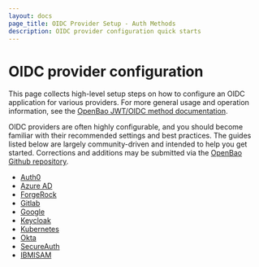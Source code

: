 ```yaml
---
layout: docs
page_title: OIDC Provider Setup - Auth Methods
description: OIDC provider configuration quick starts
---
```


# OIDC provider configuration

This page collects high-level setup steps on how to configure an OIDC
application for various providers. For more general usage and operation
information, see the [OpenBao JWT/OIDC method documentation](/vault/docs/auth/jwt).

OIDC providers are often highly configurable, and you should become familiar with
their recommended settings and best practices. The guides listed below are
largely community-driven and intended to help you get started. Corrections
and additions may be submitted via the [OpenBao Github repository](https://github.com/hashicorp/openbao).

- [Auth0](/vault/docs/auth/jwt/oidc-providers/auth0)
- [Azure AD](/vault/docs/auth/jwt/oidc-providers/azuread)
- [ForgeRock](/vault/docs/auth/jwt/oidc-providers/forgerock)
- [Gitlab](/vault/docs/auth/jwt/oidc-providers/gitlab)
- [Google](/vault/docs/auth/jwt/oidc-providers/google)
- [Keycloak](/vault/docs/auth/jwt/oidc-providers/keycloak)
- [Kubernetes](/vault/docs/auth/jwt/oidc-providers/kubernetes)
- [Okta](/vault/docs/auth/jwt/oidc-providers/okta)
- [SecureAuth](/vault/docs/auth/jwt/oidc-providers/secureauth)
- [IBMISAM](/vault/docs/auth/jwt/oidc-providers/ibmisam)
